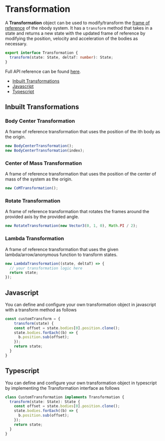 
<Meta title="Define/Transformation" />

# Transformation

A **Transformation** object can be used to modify/transform the [frame of reference](https://en.wikipedia.org/wiki/Frame_of_reference) of the nbody system. It has a `transform` method that takes in a state and returns a new state with the updated frame of reference by modifying the position, velocity and acceleration of the bodies as necessary.

```typescript
export interface Transformation {
  transform(state: State, deltaT: number): State;
}
```

Full API reference can be found [here](https://source-academy.github.io/nbody/api/interfaces/Transformation.html).

- [Inbuilt Transformations](#inbuilt-transformations)
- [Javascript](#javascript)
- [Typescript](#typescript)

## Inbuilt Transformations

### Body Center Transformation

A frame of reference transformation that uses the position of the ith body as the origin.

```javascript
new BodyCenterTransformation();
new BodyCenterTransformation(index);
```

### Center of Mass Transformation

A frame of reference transformation that uses the position of the center of mass of the system as the origin.

```javascript
new CoMTransformation();
```

### Rotate Transformation

A frame of reference transformation that rotates the frames around the provided axis by the provided angle.

```javascript
new RotateTransformation(new Vector3(0, 1, 0), Math.PI / 2);
```

### Lambda Transformation

A frame of reference transformation that uses the given lambda/arrow/anonymous function to transform states.

```javascript
new LambdaTransformation((state, deltaT) => {
  // your transformation logic here
  return state;
});
```

## Javascript

You can define and configure your own transformation object in javascript with a transform method as follows

```javascript
const customTransform = {
    transform(state) {
    const offset = state.bodies[0].position.clone();
    state.bodies.forEach((b) => {
      b.position.sub(offset);
    });
    return state;
  }
}
```

## Typescript

You can define and configure your own transformation object in typescript by implementing the Transformation interface as follows

```typescript
class CustomTransformation implements Transformation {
  transform(state: State): State {
    const offset = state.bodies[0].position.clone();
    state.bodies.forEach((b) => {
      b.position.sub(offset);
    });
    return state;
  }
}
```